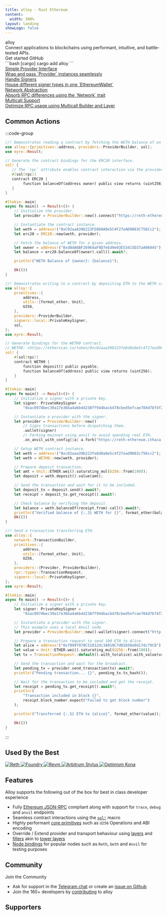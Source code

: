 ```yaml
---
title: alloy · Rust Ethereum
content:
  width: 100%
layout: landing
showLogo: false
---
```


 
<div className="max-w-[1120px] mx-auto vp-doc relative px-[24px] mb-[64px] mt-[32px] md:px-0 md:mb-[32px]">
  <div className="pt-[48px] max-sm:pt-0">
    <div className="max-sm:px-0 flex justify-between z-0 max-md:justify-center max-md:flex-col max-md:items-center max-md:space-y-6">
      <div className="space-y-8 max-w-[400px] flex flex-col items-start max-md:items-center">
        <div className="space-x-4 flex flex-row">
        <HomePage.Logo />
        <div className="font-semibold text-[72px] text-[#000000] max-sm:text-[54px] max-md:text-center dark:text-white">alloy</div>
        </div>
        <div className="font-regular text-[21px] max-sm:text-[18px] text-[#919193] max-md:text-center">Connect applications to blockchains using <span className="text-black dark:text-white">performant</span>, <span className="text-black dark:text-white">intuitive</span>, and <span className="text-black dark:text-white">battle-tested</span> APIs.</div>
        <div className="flex justify-center space-x-2">
          <HomePage.Button href="/getting-started/quick-start" variant="accent">Get started</HomePage.Button>
          <HomePage.Button href="https://github.com/alloy-rs/alloy">GitHub</HomePage.Button>
        </div>
      </div>
        <div className="flex flex-col justify-between w-[440px] space-y-10 max-lg:w-[300px]">
        <div id="home-install" className="h-full">
        ```bash [cargo]
        cargo add alloy
        ```
        </div>
    </div>
  </div>
 
  <div className="flex justify-between flex-wrap mt-10">
      <div className="pr-2 w-1/4 max-lg:pb-3 max-sm:px-0 max-lg:w-1/2 max-sm:w-full z-0">
        <div className="relative w-full h-[168px] max-lg:h-[142px] overflow-hidden">
          <a a href="/building-with-alloy/best-practices/wrapping-a-provider" className="hover:bg-black/2 dark:hover:bg-white/2 border-black/10 dark:border-white/10 border border-solid rounded-lg h-full px-5 py-6 absolute z-10 flex flex-col justify-between w-full">
            <div className="text-xl font-medium text-black dark:text-white">Simple Provider Interface</div>
            <div className="text-[17px] text-[#919193]">Wrap and pass `Provider` instances seamlessly</div>
          </a>
          <div className="absolute left-0 right-0 top-0 bottom-0 dark:bg-[#313136] opacity-20 z-0" />
          <div className="absolute left-0 right-0 top-0 bottom-0 backdrop-filter backdrop-blur-[2px] z-0" />
        </div>
      </div>
      <div href="/building-with-alloy/best-practices/signers-vs-ethereum-wallet" className="pl-2 pr-2 max-sm:px-0 max-lg:pb-3 max-lg:pr-0 w-1/4 max-lg:w-1/2 max-sm:w-full z-0">
        <div className="relative w-full h-[168px] max-lg:h-[142px]">
          <a a href="/building-with-alloy/best-practices/wrapping-a-provider" className="hover:bg-black/2 dark:hover:bg-white/2 border-black/10 dark:border-white/10 border border-solid rounded-lg h-full px-5 py-6 absolute z-10 flex flex-col justify-between w-full">
            <div className="text-xl font-medium text-black dark:text-white">Handle Signers</div>
            <div className="text-[17px] text-[#919193]">House different signer types in one `EthereumWallet`</div>
          </a>
          <div className="absolute left-0 right-0 top-0 bottom-0 dark:bg-[#313136] opacity-20 z-0" />
          <div className="absolute left-0 right-0 top-0 bottom-0 backdrop-filter backdrop-blur-[2px] z-0" />
        </div>
      </div>
      <a href="/building-with-alloy/best-practices/interacting-with-multiple-networks" className="pl-2 pr-2 max-lg:pb-3 max-sm:px-0 max-lg:pl-0 w-1/4 max-lg:w-1/2 max-sm:w-full z-0">
        <div className="relative w-full h-[168px] max-lg:h-[142px]">
          <a a href="/building-with-alloy/best-practices/wrapping-a-provider" className="hover:bg-black/2 dark:hover:bg-white/2 border-black/10 dark:border-white/10 border border-solid rounded-lg h-full px-5 py-6 absolute z-10 flex flex-col justify-between w-full">
            <div className="text-xl font-medium text-black dark:text-white">Network Abstraction</div>
            <div className="text-[17px] text-[#919193]">Absorb RPC differences using the `Network` trait</div>
          </a>
          <div className="absolute left-0 right-0 top-0 bottom-0 dark:bg-[#313136] opacity-20 z-0" />
          <div className="absolute left-0 right-0 top-0 bottom-0 backdrop-filter backdrop-blur-[2px] z-0" />
        </div>
      </a>
      <a href="/building-with-alloy/best-practices/multicall" className="pl-2 w-1/4 max-sm:px-0 max-lg:w-1/2 max-sm:w-full z-0">
        <div className="relative w-full h-[168px] max-lg:h-[142px]">
          <a a href="/building-with-alloy/best-practices/wrapping-a-provider" className="hover:bg-black/2 dark:hover:bg-white/2 border-black/10 dark:border-white/10 border border-solid rounded-lg h-full px-5 py-6 absolute z-10 flex flex-col justify-between w-full">
            <div className="text-xl font-medium text-black dark:text-white">Multicall Support</div>
            <div className="text-[17px] text-[#919193]">Optimize RPC usage using Multicall Builder and Layer</div>
          </a>
          <div className="absolute left-0 right-0 top-0 bottom-0 dark:bg-[#313136] opacity-20 z-0" />
          <div className="absolute left-0 right-0 top-0 bottom-0 backdrop-filter backdrop-blur-[2px] z-0" />
        </div>
      </a>
    </div>
    </div>
</div>
<article className="vocs_Content max-w-5xl mx-auto">

# Common Actions

:::code-group

```rust [read_contract.rs]
//! Demonstrates reading a contract by fetching the WETH balance of an address.
use alloy::{primitives::address, providers::ProviderBuilder, sol};
use eyre::Result;

// Generate the contract bindings for the ERC20 interface.
sol! {
   // The `rpc` attribute enables contract interaction via the provider.
   #[sol(rpc)]
   contract ERC20 {
        function balanceOf(address owner) public view returns (uint256);
   }
}

#[tokio::main]
async fn main() -> Result<()> {
    // Initialize the provider.
    let provider = ProviderBuilder::new().connect("https://reth-ethereum.ithaca.xyz/rpc").await?;

    // Instantiate the contract instance.
    let weth = address!("0xC02aaA39b223FE8D0A0e5C4F27eAD9083C756Cc2");
    let erc20 = ERC20::new(weth, provider);

    // Fetch the balance of WETH for a given address.
    let owner = address!("0xd8dA6BF26964aF9D7eEd9e03E53415D37aA96045");
    let balance = erc20.balanceOf(owner).call().await?;

    println!("WETH Balance of {owner}: {balance}");

    Ok(())
}
```

```rust [write_contract.rs]
//! Demonstrates writing to a contract by depositing ETH to the WETH contract.
use alloy::{
    primitives::{
        address,
        utils::{format_ether, Unit},
        U256,
    },
    providers::ProviderBuilder,
    signers::local::PrivateKeySigner,
    sol,
};
use eyre::Result;

// Generate bindings for the WETH9 contract.
// WETH9: <https://etherscan.io/token/0xc02aaa39b223fe8d0a0e5c4f27ead9083c756cc2>
sol! {
    #[sol(rpc)]
    contract WETH9 {
        function deposit() public payable;
        function balanceOf(address) public view returns (uint256);
    }
}

#[tokio::main]
async fn main() -> Result<()> {
    // Initialize a signer with a private key.
    let signer: PrivateKeySigner =
        "0xac0974bec39a17e36ba4a6b4d238ff944bacb478cbed5efcae784d7bf4f2ff80".parse()?;

    // Instantiate a provider with the signer.
    let provider = ProviderBuilder::new()
        // Signs transactions before dispatching them.
        .wallet(signer)
        // Forking mainnet using anvil to avoid spending real ETH.
        .on_anvil_with_config(|a| a.fork("https://reth-ethereum.ithaca.xyz/rpc"));

    // Setup WETH contract instance.
    let weth = address!("0xc02aaa39b223fe8d0a0e5c4f27ead9083c756cc2");
    let weth = WETH9::new(weth, provider);

    // Prepare deposit transaction.
    let amt = Unit::ETHER.wei().saturating_mul(U256::from(100));
    let deposit = weth.deposit().value(amt);

    // Send the transaction and wait for it to be included.
    let deposit_tx = deposit.send().await?;
    let receipt = deposit_tx.get_receipt().await?;

    // Check balance by verifying the deposit.
    let balance = weth.balanceOf(receipt.from).call().await?;
    println!("Verified balance of {:.3} WETH for {}", format_ether(balance), receipt.from);
    Ok(())
}
```

```rust [send_transaction.rs]
//! Send a transaction transferring ETH.
use alloy::{
    network::TransactionBuilder,
    primitives::{
        address,
        utils::{format_ether, Unit},
        U256,
    },
    providers::{Provider, ProviderBuilder},
    rpc::types::TransactionRequest,
    signers::local::PrivateKeySigner,
};
use eyre::Result;

#[tokio::main]
async fn main() -> Result<()> {
    // Initialize a signer with a private key.
    let signer: PrivateKeySigner =
        "0xac0974bec39a17e36ba4a6b4d238ff944bacb478cbed5efcae784d7bf4f2ff80".parse()?;

    // Instantiate a provider with the signer.
    // This example uses a local Anvil node.
    let provider = ProviderBuilder::new().wallet(signer).connect("http://localhost:8545").await?;

    // Prepare a transaction request to send 100 ETH to Alice.
    let alice = address!("0x70997970C51812dc3A010C7d01b50e0d17dc79C8");
    let value = Unit::ETHER.wei().saturating_mul(U256::from(100));
    let tx = TransactionRequest::default().with_to(alice).with_value(value);

    // Send the transaction and wait for the broadcast.
    let pending_tx = provider.send_transaction(tx).await?;
    println!("Pending transaction... {}", pending_tx.tx_hash());

    // Wait for the transaction to be included and get the receipt.
    let receipt = pending_tx.get_receipt().await?;
    println!(
        "Transaction included in block {}",
        receipt.block_number.expect("Failed to get block number")
    );

    println!("Transferred {:.5} ETH to {alice}", format_ether(value));

    Ok(())
}
```

:::

# Used By the Best

<div
  class="vocs_Sponsors_row"
  classname="--vocs_Sponsors_columns:4;--vocs_Sponsors_height:40px"
>
  <a
    class="vocs_Sponsors_column vocs_Sponsors_sponsor vocs_Link vocs_Link_styleless"
    href="https://github.com/paradigmxyz/reth"
    target="_blank"
    rel="noopener noreferrer"
  >
    <img
      class="vocs_Sponsors_image"
      className="filter:none"
      src="/reth.png"
      alt="Reth"
    />
  </a>
  <a
    class="vocs_Sponsors_column vocs_Sponsors_sponsor vocs_Link vocs_Link_styleless"
    href="https://github.com/foundry-rs/foundry?tab=readme-ov-file"
    target="_blank"
    rel="noopener noreferrer"
  >
    <img
      class="vocs_Sponsors_image"
      className="filter:none"
      src="/foundry.png"
      alt="Foundry"
    />
  </a>
  <a
    class="vocs_Sponsors_column vocs_Sponsors_sponsor vocs_Link vocs_Link_styleless"
    href="https://github.com/bluealloy/revm/"
    target="_blank"
    rel="noopener noreferrer"
  >
    <img
      class="vocs_Sponsors_image"
      className="filter:none"
      src="/revm.png"
      alt="Revm"
    />
  </a>
  <a
    class="vocs_Sponsors_column vocs_Sponsors_sponsor vocs_Link vocs_Link_styleless"
    href="https://arbitrum.io/stylus"
    target="_blank"
    rel="noopener noreferrer"
  >
    <img
      class="vocs_Sponsors_image"
      className="filter:none"
      src="/stylus.png"
      alt="Arbitrum Stylus"
    />
  </a>
  <a
    class="vocs_Sponsors_column vocs_Sponsors_sponsor vocs_Link vocs_Link_styleless"
    href="https://github.com/op-rs/kona"
    target="_blank"
    rel="noopener noreferrer"
  >
    <img
      class="vocs_Sponsors_image"
      className="filter:none"
      src="/kona.png"
      alt="Optimism Kona"
    />
  </a>
</div>

# Features

Alloy supports the following out of the box for best in class developer experience

- Fully [Ethereum JSON-RPC](https://ethereum.github.io/execution-apis/api-documentation/) compliant along with support for `trace`, `debug` and `anvil` endpoints
- Seamless contract interactions using the [`sol!`](/building-with-alloy/the-sol!-macro) macro
- Highly performant [core primitives](https://github.com/alloy-rs/core) such as `U256` Operations and ABI encoding
- Override / Extend provider and transport behaviour using [layers](/examples/layers/README) and [fillers](/building-with-alloy/understanding-fillers) akin to [tower layers](https://docs.rs/tower/latest/tower/trait.Layer.html)
- [Node bindings](https://docs.rs/alloy-node-bindings/latest/alloy_node_bindings/) for popular nodes such as `Reth`, `Geth` and `Anvil` for testing purposes

# Community

Join the Community

- Ask for support in the [Telegram chat](https://t.me/ethers_rs) or create an [issue on Github](https://github.com/alloy-rs/alloy/issues)
- Join the 160+ developers by [contributing](https://github.com/alloy-rs/alloy/blob/main/CONTRIBUTING.md) to alloy

# Supporters

<Sponsors />
 
</article>
